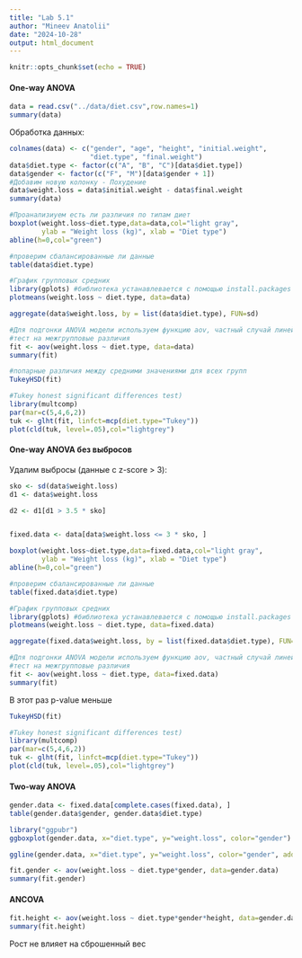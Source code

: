 ```yaml
---
title: "Lab 5.1"
author: "Mineev Anatolii"
date: "2024-10-28"
output: html_document
---
```


```r
knitr::opts_chunk$set(echo = TRUE)
```

#### One-way ANOVA

```r
data = read.csv("../data/diet.csv",row.names=1)
summary(data)
```
Обработка данных:
```r
colnames(data) <- c("gender", "age", "height", "initial.weight", 
                    "diet.type", "final.weight")
data$diet.type <- factor(c("A", "B", "C")[data$diet.type])
data$gender <- factor(c("F", "M")[data$gender + 1])
#Добавим новую колонку - Похудение
data$weight.loss = data$initial.weight - data$final.weight
summary(data)
```

```r
#Проанализиуем есть ли различия по типам диет
boxplot(weight.loss~diet.type,data=data,col="light gray",
        ylab = "Weight loss (kg)", xlab = "Diet type")
abline(h=0,col="green")
```

```r
#проверим сбалансированные ли данные
table(data$diet.type)
```

```r
#График групповых средних
library(gplots) #библиотека устанавлевается с помощью install.packages
plotmeans(weight.loss ~ diet.type, data=data)

```

```r
aggregate(data$weight.loss, by = list(data$diet.type), FUN=sd)
```


```r
#Для подгонки ANOVA модели используем функцию aov, частный случай линейной модели lm
#тест на межгрупповые различия
fit <- aov(weight.loss ~ diet.type, data=data)
summary(fit)

```

```r
#попарные различия между средними значениями для всех групп
TukeyHSD(fit)
```

```r
#Tukey honest significant differences test)
library(multcomp)
par(mar=c(5,4,6,2))
tuk <- glht(fit, linfct=mcp(diet.type="Tukey"))
plot(cld(tuk, level=.05),col="lightgrey")
```

#### One-way ANOVA без выбросов

Удалим выбросы (данные с z-score > 3):
```r
sko <- sd(data$weight.loss)
d1 <- data$weight.loss

d2 <- d1[d1 > 3.5 * sko]


fixed.data <- data[data$weight.loss <= 3 * sko, ]

boxplot(weight.loss~diet.type,data=fixed.data,col="light gray",
        ylab = "Weight loss (kg)", xlab = "Diet type")
abline(h=0,col="green")

```

```r
#проверим сбалансированные ли данные
table(fixed.data$diet.type)
```

```r
#График групповых средних
library(gplots) #библиотека устанавлевается с помощью install.packages
plotmeans(weight.loss ~ diet.type, data=fixed.data)
```

```r
aggregate(fixed.data$weight.loss, by = list(fixed.data$diet.type), FUN=sd)
```

```r
#Для подгонки ANOVA модели используем функцию aov, частный случай линейной модели lm
#тест на межгрупповые различия
fit <- aov(weight.loss ~ diet.type, data=fixed.data)
summary(fit)
```
В этот раз p-value меньше



```r
TukeyHSD(fit)
```

```r
#Tukey honest significant differences test)
library(multcomp)
par(mar=c(5,4,6,2))
tuk <- glht(fit, linfct=mcp(diet.type="Tukey"))
plot(cld(tuk, level=.05),col="lightgrey")
```

#### Two-way ANOVA

```r
gender.data <- fixed.data[complete.cases(fixed.data), ]
table(gender.data$gender, gender.data$diet.type)

```

```r
library("ggpubr")
ggboxplot(gender.data, x="diet.type", y="weight.loss", color="gender")
```

```r
ggline(gender.data, x="diet.type", y="weight.loss", color="gender", add = c("mean_se"))
```

```r
fit.gender <- aov(weight.loss ~ diet.type*gender, data=gender.data)
summary(fit.gender)
```

#### ANCOVA

```r
fit.height <- aov(weight.loss ~ diet.type*gender*height, data=gender.data)
summary(fit.height)
```
Рост не влияет на сброшенный вес
